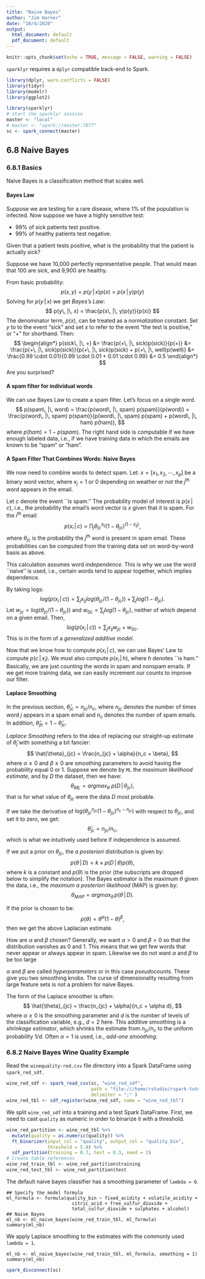 ```yaml
---
title: "Naive Bayes"
author: "Jim Harner"
date: "10/4/2020"
output:
  html_document: default
  pdf_document: default
---
```


```r
knitr::opts_chunk$set(echo = TRUE, message = FALSE, warning = FALSE)
```
`sparklyr` requires a `dplyr` compatible back-end to Spark.
```r
library(dplyr, warn.conflicts = FALSE)
library(tidyr)
library(modelr)
library(ggplot2)

library(sparklyr)
# start the sparklyr session
master <- "local"
# master <- "spark://master:7077"
sc <- spark_connect(master)
```

## 6.8 Naive Bayes

### 6.8.1 Basics

Naive Bayes is a classification method that scales well.

#### Bayes Law

Suppose we are testing for a rare disease, where 1% of the population is infected. Now suppose we have a highly sensitive test:

* 99% of sick patients test positive.  
* 99% of healthy patients test negative. 

Given that a patient tests positive, what is the probability that the patient is actually sick?

Suppose we have 10,000 perfectly representative people. That would mean that 100 are sick, and 9,900 are healthy.

From basic probability:
$$
  p(x, y) = p(y\, |\, x)p(x) = p(x\, |\, y)p(y)
$$
Solving for $p(y\, |\, x)$ we get *Bayes's Law*:
$$
  p(y\, |\, x) = \frac{p(x\, |\, y)p(y)}{p(x)}
$$
The denominator term, $p(x)$, can be treated as a *normalization* constant. Set $y$ to to the event "sick" and set $x$ to refer to the event "the test is positive," or "+" for shorthand. Then:  
$$
\begin{align*}
  p(sick\, |\, +) &= \frac{p(+\, |\, sick)p(sick)}{p(+)}
              &= \frac{p(+\, |\, sick)p(sick)}{p(+\, |\, sick)p(sick) + p(+\, |\, well)p(well)}
              &= \frac{0.99 \cdot 0.01}{0.99 \cdot 0.01 + 0.01 \cdot 0.99}
              &= 0.5
\end{align*}
$$
Are you surprised?

#### A spam filter for individual words

We can use Bayes Law to create a spam filter. Let's focus on a single word.
$$
  p(spam\, |\, word)  = \frac{p(word\, |\, spam) p(spam)}{p(word)}
                  = \frac{p(word\, |\, spam) p(spam)}{p(word\, |\, spam) p(spam) 
                    + p(word\, |\, ham) p(ham)},
$$
where $p(ham) = 1 - p(spam$). The right hand side is computable if we have enough labeled data, i.e., if we have training data in which the emails are known to be "spam" or "ham".

#### A Spam Filter That Combines Words: Naive Bayes

We now need to combine words to detect spam. Let: $x = [x_1, x_2, \cdots, x_p]$ be a binary word vector, where $x_j = 1$ or $0$ depending on weather or not the $j^\mbox{th}$ word appears in the email.

Let $c$ denote the event ``is spam.'' The probability model of interest is $p(x\, |\, c)$, i.e., the probability the email's word vector is $x$ given that it is spam. For the $i^{\mbox{th}}$ email:
$$
  p(x_i\, |\, c) = \prod_j \theta_{jc}^{x_{ij}} (1 - \theta_{jc})^{(1 - x_{ij})},
$$
where $\theta_{jc}$ is the probability the $j^{\mbox{th}}$ word is present in spam email. These probabilities can be computed from the training data set on word-by-word basis as above.

This calculation assumes word *independence*. This is why we use the word ``naive'' is used, i.e., certain words tend to appear together, which implies dependence.

By taking logs:
$$
  log(p(x_i\, |\, c)) = \sum_j x_{ij} log(\theta_{jc} / (1 - \theta_{jc})) + \sum_j log(1 - \theta_{jc}).
$$
Let $w_{jc} = log(\theta_{jc} / (1 - \theta_{jc}))$ and $w_{0c} = \sum_j log(1 - \theta_{jc})$, neither of which depend on a given email. Then,
$$
  log(p(x_i\, |\, c)) = \sum_j x_{ij} w_{jc} + w_{0c}.
$$
This is in the form of a *generalized additive model*.

Now that we know how to compute $p(x_i\, |\, c)$, we can use Bayes' Law to compute $p(c\, |\, x_i)$. We must also compute $p(x_i\, |\, h)$, where $h$ denotes ``is ham.'' Basically, we are just counting the words in spam and nonspam emails. If we get more training data, we can easily increment our counts to improve our filter.

#### Laplace Smoothing

In the previous section, $\hat\theta_{jc} = n_{jc}/ n_c$, where $n_{jc}$ denotes the number of times word $j$ appears in a spam email and $n_c$ denotes the number of spam emails. In addition, $\hat{\theta}_{jh} = 1 - \hat{\theta}_{jc}$.

*Laplace Smoothing* refers to the idea of replacing our straight-up estimate of $\hat{θ}_j$ with something a bit fancier:  
$$
  \hat{\theta}_{jc} = \frac{n_{jc} + \alpha}{n_c + \beta},
$$
where $\alpha \ge 0$ and $\beta \ge 0$ are smoothing parameters to avoid having the probability equal 0 or 1. Suppose we denote by `ML` the *maximum likelihood estimate*, and by $D$ the dataset, then we have:
$$
  \theta_{ML} = argmax_{\theta}\  p(D\, |\, \theta_{jc}),
$$
that is for what value of $\theta_{jc}$ were the data $D$ most probable.

If we take the derivative of $log(\theta_{jc}^{n_{jc}} (1 - \theta_{jc})^{n_c - n_{jc}})$ with respect to $\theta_{jc}$, and set it to zero, we get:
$$
  \hat{\theta}_{jc} = n_{jc}/n_c,
$$
which is what we intuitively used before if independence is assumed.

If we put a prior on $\theta_{jc}$, the *a posteriori* distribution is given by:
$$
  p(\theta\, |\, D) =  k \times p(D\, |\, \theta) p(\theta),
$$
where $k$ is a constant and $p(\theta)$ is the prior (the subscripts are dropped below to simplify the notation). The Bayes estimator is the maximum $\theta$ given the data, i.e., the *maximum a posteriori likelihood* (MAP) is given by:
$$
  \theta_{MAP} = argmax_{\theta}\, p(\theta\, |\, D).
$$

If the prior is chosen to be:
$$
  p(\theta) = \theta^{\alpha}(1 - \theta)^{\beta},
$$
then we get the above Laplacian estimate.

How are $\alpha$ and $\beta$ chosen? Generally, we want $\alpha > 0$ and $\beta > 0$ so that the distribution vanishes as 0 and 1. This means that we get few words that never appear or always appear in spam. Likewise we do not want $\alpha$ and $\beta$ to be too large 

$\alpha$ and $\beta$ are called *hyperparameters* or in this case *pseudocounts*. These give you two smoothing knobs. The curse of dimensionality resulting from large feature sets is not a problem for naive Bayes.

The form of the Laplace smoother is often:
$$
  \hat{\theta}_{jc} = \frac{n_{jc} + \alpha}{n_c + \alpha d},
$$
where $\alpha \ge 0$ is the smoothing parameter and $d$ is the number of levels of the classification variable, e.g., $d = 2$ here. This additive smoothing is a *shrinkage estimator*, which shrinks the estimate from $n_{jc}/n_c$ to the uniform probability $1/d$. Often $\alpha = 1$ is used, i.e., *add-one smoothing*.


### 6.8.2 Naive Bayes Wine Quality Example

Read the `winequality-red.csv` file directory into a Spark DataFrame using `spark_red_sdf`.
```r
wine_red_sdf <- spark_read_csv(sc, "wine_red_sdf",
                               path = "file:///home/rstudio/rspark-tutorial/m6_supervised_learning/s8_nbayes/wine/winequality-red.csv",
                               delimiter = ";" )
wine_red_tbl <- sdf_register(wine_red_sdf, name = "wine_red_tbl")
```

We split `wine_red_sdf` into a training and a test Spark DataFrame. First, we need to cast `quality` as numeric in order to binarize it with a threshold.
```r
wine_red_partition <- wine_red_tbl %>%
  mutate(quality = as.numeric(quality)) %>%
  ft_binarizer(input_col = "quality", output_col = "quality_bin",
               threshold = 5.0) %>%
  sdf_partition(training = 0.7, test = 0.3, seed = 2)
# Create table references
wine_red_train_tbl <- wine_red_partition$training
wine_red_test_tbl <- wine_red_partition$test
```

The default naive bayes classifier has a smoothing parameter of `lambda = 0`.
```
## Specify the model formula
ml_formula <- formula(quality_bin ~ fixed_acidity + volatile_acidity +
                        citric_acid + free_sulfur_dioxide +
                        total_sulfur_dioxide + sulphates + alcohol)
## Naive Bayes
ml_nb <- ml_naive_bayes(wine_red_train_tbl, ml_formula)
summary(ml_nb)
```

We apply Laplace smoothing to the estimates with the commonly used `lambda = 1`.
```
ml_nb <- ml_naive_bayes(wine_red_train_tbl, ml_formula, smoothing = 1)
summary(ml_nb)
```

```r
spark_disconnect(sc)
```
